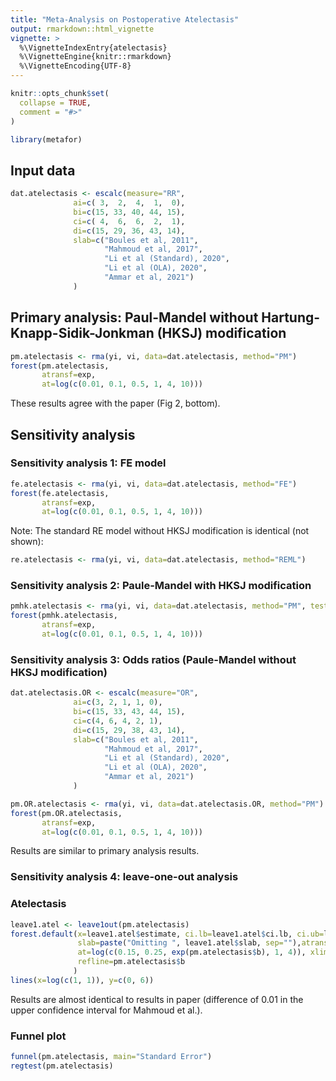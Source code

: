 ```yaml
---
title: "Meta-Analysis on Postoperative Atelectasis"
output: rmarkdown::html_vignette
vignette: >
  %\VignetteIndexEntry{atelectasis}
  %\VignetteEngine{knitr::rmarkdown}
  %\VignetteEncoding{UTF-8}
---
```


```r
knitr::opts_chunk$set(
  collapse = TRUE,
  comment = "#>"
)
```

```r
library(metafor)
```


## Input data
```r
dat.atelectasis <- escalc(measure="RR",
              ai=c( 3,  2,  4,  1,  0),
              bi=c(15, 33, 40, 44, 15),
              ci=c( 4,  6,  6,  2,  1),
              di=c(15, 29, 36, 43, 14),
              slab=c("Boules et al, 2011",
                     "Mahmoud et al, 2017",
                     "Li et al (Standard), 2020",
                     "Li et al (OLA), 2020",
                     "Ammar et al, 2021")
              )
```


## Primary analysis: Paul-Mandel without Hartung-Knapp-Sidik-Jonkman (HKSJ) modification 
```r
pm.atelectasis <- rma(yi, vi, data=dat.atelectasis, method="PM") 
forest(pm.atelectasis,
       atransf=exp,
       at=log(c(0.01, 0.1, 0.5, 1, 4, 10)))
```
These results agree with the paper (Fig 2, bottom).

## Sensitivity analysis
### Sensitivity analysis 1: FE model

```r
fe.atelectasis <- rma(yi, vi, data=dat.atelectasis, method="FE") 
forest(fe.atelectasis, 
       atransf=exp,
       at=log(c(0.01, 0.1, 0.5, 1, 4, 10)))
```

Note: The standard RE model without HKSJ modification is identical (not shown):
```r
re.atelectasis <- rma(yi, vi, data=dat.atelectasis, method="REML") 
```



### Sensitivity analysis 2: Paule-Mandel with HKSJ modification 
```r
pmhk.atelectasis <- rma(yi, vi, data=dat.atelectasis, method="PM", test="knha") 
forest(pmhk.atelectasis,
       atransf=exp,
       at=log(c(0.01, 0.1, 0.5, 1, 4, 10)))
```


### Sensitivity analysis 3: Odds ratios (Paule-Mandel without HKSJ modification)
```r
dat.atelectasis.OR <- escalc(measure="OR",
              ai=c(3, 2, 1, 1, 0),
              bi=c(15, 33, 43, 44, 15),
              ci=c(4, 6, 4, 2, 1),
              di=c(15, 29, 38, 43, 14),
              slab=c("Boules et al, 2011",
                     "Mahmoud et al, 2017",
                     "Li et al (Standard), 2020",
                     "Li et al (OLA), 2020",
                     "Ammar et al, 2021")
              )
```

```r

pm.OR.atelectasis <- rma(yi, vi, data=dat.atelectasis.OR, method="PM") 
forest(pm.OR.atelectasis,
       atransf=exp,
       at=log(c(0.01, 0.1, 0.5, 1, 4, 10)))
```

Results are similar to primary analysis results.



### Sensitivity analysis 4: leave-one-out analysis
### Atelectasis
```r
leave1.atel <- leave1out(pm.atelectasis)
forest.default(x=leave1.atel$estimate, ci.lb=leave1.atel$ci.lb, ci.ub=leave1.atel$ci.ub,
               slab=paste("Omitting ", leave1.atel$slab, sep=""),atransf=exp,
               at=log(c(0.15, 0.25, exp(pm.atelectasis$b), 1, 4)), xlim=log(c(0.01, 4.5)),
               refline=pm.atelectasis$b
              )
lines(x=log(c(1, 1)), y=c(0, 6))
```

Results are almost identical to results in paper (difference of 0.01 in the upper confidence interval for Mahmoud et al.).

### Funnel plot
```r
funnel(pm.atelectasis, main="Standard Error")
regtest(pm.atelectasis)
```

